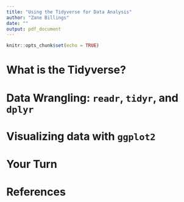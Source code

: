```yaml
---
title: "Using the Tidyverse for Data Analysis"
author: "Zane Billings"
date: ""
output: pdf_document
---
```


```r
knitr::opts_chunk$set(echo = TRUE)
```

# What is the Tidyverse?

# Data Wrangling: `readr`, `tidyr`, and `dplyr`

# Visualizing data with `ggplot2`

# Your Turn

# References


